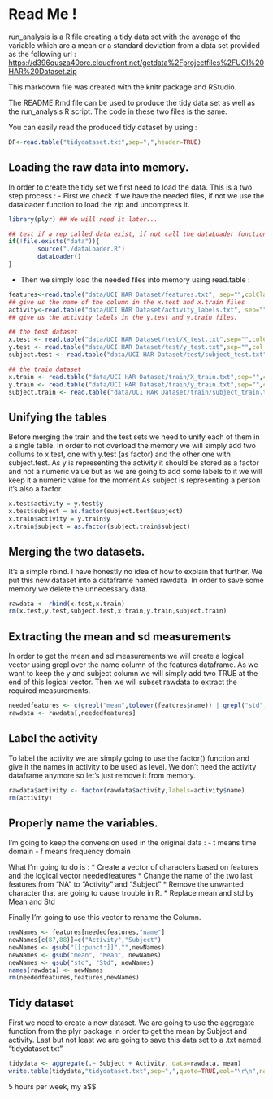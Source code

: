 Read Me !
========================================================

run_analysis is a R file creating a tidy data set with the average of the variable which are a mean or a standard deviation from a data set provided as the following url : [https://d396qusza40orc.cloudfront.net/getdata%2Fprojectfiles%2FUCI%20HAR%20Dataset.zip ](https://d396qusza40orc.cloudfront.net/getdata%2Fprojectfiles%2FUCI%20HAR%20Dataset.zip )

This markdown file was created with the knitr package and RStudio.

The README.Rmd file can be used to produce the tidy data set as well as the run_analysis R script. The code in these two files is the same.

You can easily read the produced tidy dataset by using :

```r

DF<-read.table("tidydataset.txt",sep=",",header=TRUE)

```

## Loading the raw data into memory.

In order to create the tidy set we first need to load the data. This is a two step process :
- First we check if we have the needed files, if not we use the dataloader function to load the zip and uncompress it.

```r

library(plyr) ## We will need it later...

## test if a rep called data exist, if not call the dataLoader function in dataLoader.R
if(!file.exists("data")){ 
        source("./dataLoader.R") 
        dataLoader()
}

```
- Then we simply load the needed files into memory using read.table :
```r

features<-read.table("data/UCI HAR Dataset/features.txt", sep="",colClasses="character",col.names=c("v1","name")) 
## give us the name of the column in the x.test and x.train files
activity<-read.table("data/UCI HAR Dataset/activity_labels.txt", sep="", colClasses="character",col.names=c("v1","name"))
## give us the activity labels in the y.test and y.train files.

## the test dataset
x.test <- read.table("data/UCI HAR Dataset/test/X_test.txt",sep="",colClasses=c(rep("numeric",561)))
y.test <- read.table("data/UCI HAR Dataset/test/y_test.txt",sep="",col.names="y")
subject.test <- read.table("data/UCI HAR Dataset/test/subject_test.txt",sep="",col.names="subject")

## the train dataset
x.train <- read.table("data/UCI HAR Dataset/train/X_train.txt",sep="",colClasses=c(rep("numeric",561)))
y.train <- read.table("data/UCI HAR Dataset/train/y_train.txt",sep="",col.names="y")
subject.train <- read.table("data/UCI HAR Dataset/train/subject_train.txt",sep="",col.names="subject")

```

## Unifying the tables

Before merging the train and the test sets we need to unify each of them in a single table. In order to not overload the memory we will simply add two collums to x.test, one with y.test (as factor) and the other one with subject.test.
As y is representing the activity it should be stored as a factor and not a numeric value but as we are going to add some labels to it we will keep it a numeric value for the moment
As subject is representing a person it's also a factor.

```r

x.test$activity = y.test$y 
x.test$subject = as.factor(subject.test$subject)
x.train$activity = y.train$y
x.train$subject = as.factor(subject.train$subject)

```

## Merging the two datasets.

It's a simple rbind. I have honestly no idea of how to explain that further.
We put this new dataset into a dataframe named rawdata.
In order to save some memory we delete the unnecessary data.

```r

rawdata <- rbind(x.test,x.train)
rm(x.test,y.test,subject.test,x.train,y.train,subject.train)

```

## Extracting the mean and sd measurements

In order to get the mean and sd measurements we will create a logical vector using grepl over the name column of the features dataframe.
As we want to keep the y and subject column we will simply add two TRUE at the end of this logical vector.
Then we will subset rawdata to extract the required measurements.

```r

neededfeatures <- c(grepl("mean",tolower(features$name)) | grepl("std",tolower(features$name)), TRUE, TRUE)
rawdata <- rawdata[,neededfeatures]

```

## Label the activity

To label the activity we are simply going to use the factor() function and give it the names in activity to be used as level.
We don't need the activity dataframe anymore so let's just remove it from memory.

```r

rawdata$activity <- factor(rawdata$activity,labels=activity$name)
rm(activity)

```

## Properly name the variables.

I'm going to keep the convension used in the original data :
- t means time domain
- f means frequency domain

What I'm going to do is :
* Create a vector of characters based on features and the logical vector neededfeatures
* Change the name of the two last features from "NA" to "Activity" and "Subject"
* Remove the unwanted character that are going to cause trouble in R.
* Replace mean and std by Mean and Std

Finally I'm going to use this vector to rename the Column.

```r

newNames <- features[neededfeatures,"name"]
newNames[c(87,88)]=c("Activity","Subject")
newNames <- gsub("[[:punct:]]","",newNames)
newNames <- gsub("mean", "Mean", newNames)
newNames <- gsub("std", "Std", newNames)
names(rawdata) <- newNames
rm(neededfeatures,features,newNames)

```

## Tidy dataset

First we need to create a new dataset.
We are going to use the aggregate function from the plyr package in order to get the mean by Subject and activity.
Last but not least we are going to save this data set to a .txt named "tidydataset.txt"

```r

tidydata <- aggregate(.~ Subject + Activity, data=rawdata, mean)
write.table(tidydata,"tidydataset.txt",sep=",",quote=TRUE,eol="\r\n",na="NA")

```

5 hours per week, my a$$